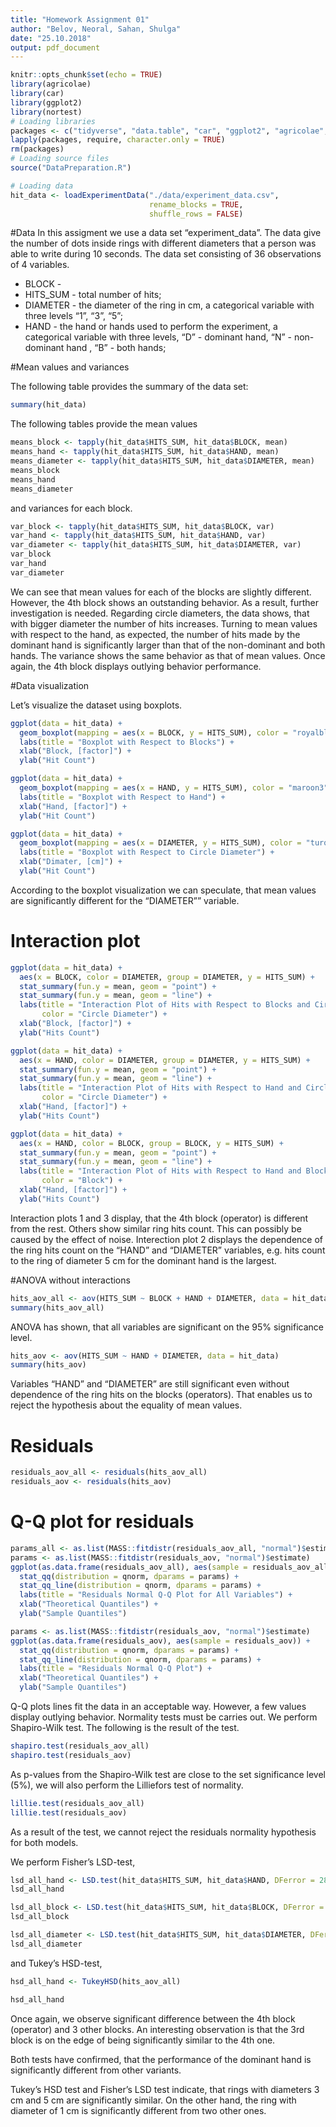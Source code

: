 ```yaml
---
title: "Homework Assignment 01"
author: "Belov, Neoral, Sahan, Shulga"
date: "25.10.2018"
output: pdf_document
---
```





```r
knitr::opts_chunk$set(echo = TRUE)
library(agricolae)
library(car)
library(ggplot2)
library(nortest)
# Loading libraries
packages <- c("tidyverse", "data.table", "car", "ggplot2", "agricolae", "nortest")
lapply(packages, require, character.only = TRUE)
rm(packages)
# Loading source files
source("DataPreparation.R")

# Loading data
hit_data <- loadExperimentData("./data/experiment_data.csv", 
                               rename_blocks = TRUE, 
                               shuffle_rows = FALSE)
```

#Data
In this assigment we use a data set "experiment_data". The data give the number of dots inside rings with different diameters that a person was able to write during 10 seconds. The data set consisting of 36 observations of 4 variables.

* BLOCK - 
* HITS_SUM - total number of hits;
* DIAMETER - the diameter of the ring in cm, a categorical variable with three levels "1", "3", "5";
* HAND - the hand or hands used to perform the experiment, a categorical variable with three levels, "D" - dominant hand, "N" - non-dominant hand , "B" - both hands;

#Mean values and variances

The following table provides the summary of the data set: 
```r
summary(hit_data)
```

The following tables provide the mean values 


```r
means_block <- tapply(hit_data$HITS_SUM, hit_data$BLOCK, mean)
means_hand <- tapply(hit_data$HITS_SUM, hit_data$HAND, mean)
means_diameter <- tapply(hit_data$HITS_SUM, hit_data$DIAMETER, mean)
means_block
means_hand
means_diameter
```


and variances for each block.

```r
var_block <- tapply(hit_data$HITS_SUM, hit_data$BLOCK, var)
var_hand <- tapply(hit_data$HITS_SUM, hit_data$HAND, var)
var_diameter <- tapply(hit_data$HITS_SUM, hit_data$DIAMETER, var)
var_block
var_hand
var_diameter
```
  We can see that mean values for each of the blocks are slightly different. However, the 4th block 
 shows an outstanding behavior. As a result, further investigation is needed. 
 Regarding circle diameters, the data shows, that with bigger diameter the number
 of hits increases. 
 Turning to mean values with respect to the hand, as expected, the number of hits 
made by the dominant hand is significantly larger than that of 
 the non-dominant and both hands.
  The variance shows the same behavior as that of mean values. Once again, the 4th 
block displays outlying behavior performance.

#Data visualization

Let's visualize the dataset using boxplots.




```r
ggplot(data = hit_data) +
  geom_boxplot(mapping = aes(x = BLOCK, y = HITS_SUM), color = "royalblue3") +
  labs(title = "Boxplot with Respect to Blocks") + 
  xlab("Block, [factor]") +
  ylab("Hit Count")

ggplot(data = hit_data) +
  geom_boxplot(mapping = aes(x = HAND, y = HITS_SUM), color = "maroon3") +
  labs(title = "Boxplot with Respect to Hand") + 
  xlab("Hand, [factor]") +
  ylab("Hit Count")

ggplot(data = hit_data) +
  geom_boxplot(mapping = aes(x = DIAMETER, y = HITS_SUM), color = "turquoise3") +
  labs(title = "Boxplot with Respect to Circle Diameter") + 
  xlab("Dimater, [cm]") +
  ylab("Hit Count")

```


According to the boxplot visualization we can speculate, that 
mean values are significantly different for the "DIAMETER"" variable. 

# Interaction plot




```r
ggplot(data = hit_data) +
  aes(x = BLOCK, color = DIAMETER, group = DIAMETER, y = HITS_SUM) +
  stat_summary(fun.y = mean, geom = "point") +
  stat_summary(fun.y = mean, geom = "line") +
  labs(title = "Interaction Plot of Hits with Respect to Blocks and Circle Diameter",
       color = "Circle Diameter") +
  xlab("Block, [factor]") +
  ylab("Hits Count")
```

```r
ggplot(data = hit_data) +
  aes(x = HAND, color = DIAMETER, group = DIAMETER, y = HITS_SUM) +
  stat_summary(fun.y = mean, geom = "point") +
  stat_summary(fun.y = mean, geom = "line") +
  labs(title = "Interaction Plot of Hits with Respect to Hand and Circle Diameter",
       color = "Circle Diameter") +
  xlab("Hand, [factor]") +
  ylab("Hits Count")
```

```r
ggplot(data = hit_data) +
  aes(x = HAND, color = BLOCK, group = BLOCK, y = HITS_SUM) +
  stat_summary(fun.y = mean, geom = "point") +
  stat_summary(fun.y = mean, geom = "line") +
  labs(title = "Interaction Plot of Hits with Respect to Hand and Blocks",
       color = "Block") +
  xlab("Hand, [factor]") +
  ylab("Hits Count")
```
 Interaction plots 1 and 3 display, that the 4th block (operator) is different from 
 the rest. Others show similar ring hits count. This can possibly be caused by 
 the effect of noise.
 Interection plot 2 displays the dependence of the ring hits count on the "HAND" 
 and "DIAMETER" variables, e.g. hits count to the ring of diameter 5 cm for 
 the dominant hand is the largest.
 
 
#ANOVA without interactions 
```r
hits_aov_all <- aov(HITS_SUM ~ BLOCK + HAND + DIAMETER, data = hit_data)
summary(hits_aov_all)
```

ANOVA has shown, that all variables are significant on the 95% significance level.

```r
hits_aov <- aov(HITS_SUM ~ HAND + DIAMETER, data = hit_data)
summary(hits_aov)
```
 Variables "HAND" and "DIAMETER" are still significant even without dependence of
 the ring hits on the blocks (operators). 
 That enables us to reject the hypothesis about the equality of mean values.

# Residuals
```r
residuals_aov_all <- residuals(hits_aov_all)
residuals_aov <- residuals(hits_aov)
```

# Q-Q plot for residuals
```r
params_all <- as.list(MASS::fitdistr(residuals_aov_all, "normal")$estimate)
params <- as.list(MASS::fitdistr(residuals_aov, "normal")$estimate)
ggplot(as.data.frame(residuals_aov_all), aes(sample = residuals_aov_all)) +
  stat_qq(distribution = qnorm, dparams = params) +
  stat_qq_line(distribution = qnorm, dparams = params) + 
  labs(title = "Residuals Normal Q-Q Plot for All Variables") +
  xlab("Theoretical Quantiles") + 
  ylab("Sample Quantiles")

params <- as.list(MASS::fitdistr(residuals_aov, "normal")$estimate)
ggplot(as.data.frame(residuals_aov), aes(sample = residuals_aov)) +
  stat_qq(distribution = qnorm, dparams = params) +
  stat_qq_line(distribution = qnorm, dparams = params) + 
  labs(title = "Residuals Normal Q-Q Plot") +
  xlab("Theoretical Quantiles") + 
  ylab("Sample Quantiles")
```

Q-Q plots lines fit the data in an acceptable way. However, a few values display 
outlying behavior. Normality tests must be carries out. We perform Shapiro-Wilk test.
The following is the result of the test. 


```r
shapiro.test(residuals_aov_all)
shapiro.test(residuals_aov)
```

 As p-values from the Shapiro-Wilk test are close to the set significance level (5%), we will also perform the Lilliefors test of normality.
 
```r
lillie.test(residuals_aov_all)
lillie.test(residuals_aov)
```


As a result of the test, we cannot reject the residuals normality hypothesis for both models.


We perform Fisher's LSD-test,

```r
lsd_all_hand <- LSD.test(hit_data$HITS_SUM, hit_data$HAND, DFerror = 28, 11.1)
lsd_all_hand
```



```r
lsd_all_block <- LSD.test(hit_data$HITS_SUM, hit_data$BLOCK, DFerror = 28, 11.1)
lsd_all_block
```


```r
lsd_all_diameter <- LSD.test(hit_data$HITS_SUM, hit_data$DIAMETER, DFerror = 28, 11.1)
lsd_all_diameter
```

and Tukey's HSD-test,
```r
hsd_all_hand <- TukeyHSD(hits_aov_all)
```

```r
hsd_all_hand
```

Once again, we observe significant difference between the 4th block (operator)
 and 3 other blocks. An interesting observation is that the 3rd block is 
 on the edge of being significantly similar to the 4th one.

 Both tests have confirmed, that the performance of the dominant hand is 
 significantly different from other variants.

 Tukey's HSD test and Fisher's LSD test indicate, that rings with diameters 3 cm and 
 5 cm are significantly similar. On the other hand, the ring with diameter of 1 cm
 is significantly different from two other ones.
 

